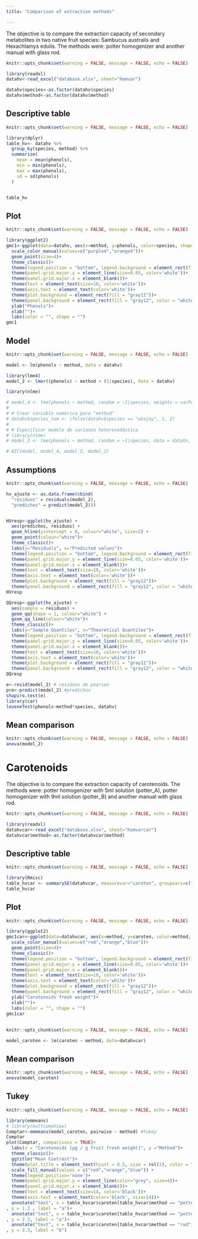 ```yaml
---
title: "Comparison of extraction methods"

---
```


The objective is to compare the extraction capacity of secondary metabolites in two native fruit species: Sambucus australis and Hexachlamys edulis. The methods were: potter homogenizer and another manual with glass rod.

```r
knitr::opts_chunk$set(warning = FALSE, message = FALSE, echo = FALSE)

library(readxl)
datahv<-read_excel("database.xlsx", sheet="homvar")

datahv$species<-as.factor(datahv$species)
datahv$method<-as.factor(datahv$method)

```

## Descriptive table
```r
knitr::opts_chunk$set(warning = FALSE, message = FALSE, echo = FALSE)

library(dplyr)
table_hv<- datahv %>%
  group_by(species, method) %>%
  summarise(
    mean = mean(phenols),
    min = min(phenols),
    max = max(phenols),
    sd = sd(phenols)
  )


table_hv

```

## Plot
```r
knitr::opts_chunk$set(warning = FALSE, message = FALSE, echo = FALSE)

library(ggplot2)
gmc1<-ggplot(data=datahv, aes(x=method, y=phenols, color=species, shape=method))+
  scale_color_manual(values=c("purple4","orange4"))+
  geom_point(size=4)+
  theme_classic()+
  theme(legend.position = "bottom", legend.background = element_rect(fill = "gray12"))+
  theme(panel.grid.major.y = element_line(size=0.05, color='white'))+
  theme(panel.grid.major.x = element_blank())+
  theme(text = element_text(size=10, color='white'))+
  theme(axis.text = element_text(color='white'))+
  theme(plot.background = element_rect(fill = "gray12"))+
  theme(panel.background = element_rect(fill = "gray12", color = "white"))+
  ylab("Phenols")+
  xlab("")+
  labs(color = "", shape = "")
gmc1

```

## Model
```r
knitr::opts_chunk$set(warning = FALSE, message = FALSE, echo = FALSE)

model <- lm(phenols ~ method, data = datahv)

library(lme4)
model_2 <- lmer((phenols) ~ method + (1|species), data = datahv)

library(nlme)

# model_4 <- lme(phenols ~ method, random = ~1|species, weights = varPower(), data = datahv)
# 
# # Crear variable numérica para "method"
# datahv$species_num <- ifelse(datahv$species == "ubajay", 1, 2)
# 
# # Especificar modelo de varianza heterocedástica
# library(nlme)
# model_2 <- lme(phenols ~ method, random = ~1|species, data = datahv, weights = varPower(form = ~ abs(species_num - mean(species_num))))

# AIC(model, model_4, model_5, model_2)

```


## Assumptions
```r
knitr::opts_chunk$set(warning = FALSE, message = FALSE, echo = FALSE)

hv_ajuste <- as.data.frame(cbind(
  "residuos" = residuals(model_2),
  "predichos" = predict(model_2)))


HVresp<-ggplot(hv_ajuste) +
  aes(predichos, residuos) +
  geom_hline(yintercept = 0, colour="white", size=2) +
  geom_point(colour="white")+
  theme_classic()+
  labs(y="Residuals", x="Predicted values")+
  theme(legend.position = "bottom", legend.background = element_rect(fill = "gray12"))+
  theme(panel.grid.major.y = element_line(size=0.05, color='white'))+
  theme(panel.grid.major.x = element_blank())+
  theme(text = element_text(size=10, color='white'))+
  theme(axis.text = element_text(color='white'))+
  theme(plot.background = element_rect(fill = "gray12"))+
  theme(panel.background = element_rect(fill = "gray12", color = "white"))
HVresp

QQresp<-ggplot(hv_ajuste) +
  aes(sample = residuos) +
  geom_qq(shape = 1, colour="white") +
  geom_qq_line(colour="white")+
  theme_classic()+
  labs(y="Sample Quantiles", x="Theoretical Quantiles")+
  theme(legend.position = "bottom", legend.background = element_rect(fill = "gray12"))+
  theme(panel.grid.major.y = element_line(size=0.05, color='white'))+
  theme(panel.grid.major.x = element_blank())+
  theme(text = element_text(size=10, color='white'))+
  theme(axis.text = element_text(color='white'))+
  theme(plot.background = element_rect(fill = "gray12"))+
  theme(panel.background = element_rect(fill = "gray12", color = "white"))
QQresp

e<-resid(model_2) # residuos de pearson
pre<-predict(model_2) #predichos
shapiro.test(e)
library(car)
leveneTest(phenols~method*species, datahv)

```

## Mean comparison
```r
knitr::opts_chunk$set(warning = FALSE, message = FALSE, echo = FALSE)
anova(model_2)
```

# Carotenoids
The objective is to compare the extraction capacity of carotenoids. The methods were: potter homogenizer with 5ml solution (potter_A), potter homogenizer with 9ml solution (potter_B) and another manual with glass rod.

```r
knitr::opts_chunk$set(warning = FALSE, message = FALSE, echo = FALSE)

library(readxl)
datahvcar<-read_excel("database.xlsx", sheet="homvarcar")
datahvcar$method<-as.factor(datahvcar$method)

```

## Descriptive table
```r
knitr::opts_chunk$set(warning = FALSE, message = FALSE, echo = FALSE)

library(Rmisc)
table_hvcar <- summarySE(datahvcar, measurevar="caroten", groupvars=c("method"))
table_hvcar

```

## Plot
```r
knitr::opts_chunk$set(warning = FALSE, message = FALSE, echo = FALSE)

library(ggplot2)
gmc1car<-ggplot(data=datahvcar, aes(x=method, y=caroten, color=method, shape=method))+
  scale_color_manual(values=c("red","orange","blue"))+
  geom_point(size=4)+
  theme_classic()+
  theme(legend.position = "bottom", legend.background = element_rect(fill = "gray12"))+
  theme(panel.grid.major.y = element_line(size=0.05, color='white'))+
  theme(panel.grid.major.x = element_blank())+
  theme(text = element_text(size=10, color='white'))+
  theme(axis.text = element_text(color='white'))+
  theme(plot.background = element_rect(fill = "gray12"))+
  theme(panel.background = element_rect(fill = "gray12", color = "white"))+
  ylab("Carotenoids fresh weight")+
  xlab("")+
  labs(color = "", shape = "")
gmc1car

```

## 
```r
knitr::opts_chunk$set(warning = FALSE, message = FALSE, echo = FALSE)

model_caroten <- lm(caroten ~ method, data=datahvcar)

```

## Mean comparison
```r
knitr::opts_chunk$set(warning = FALSE, message = FALSE, echo = FALSE)
anova(model_caroten)
```

## Tukey
```r
knitr::opts_chunk$set(warning = FALSE, message = FALSE, echo = FALSE)

library(emmeans)
# library(multcompView)
Comptar<-emmeans(model_caroten, pairwise ~ method) #Tukey  
Comptar
plot(Comptar, comparisons = TRUE)+
  labs(x = "Carotenoids [µg / g fruit fresh weight]", y ="Method")+
  theme_classic()+
  ggtitle("Mean Contrast")+
  theme(plot.title = element_text(hjust = 0.5, size = rel(1), color = "black"))+
  scale_fill_manual(values = c("red","orange","blue")) +
  theme(legend.position='none')+
  theme(panel.grid.major.y = element_line(color="grey", size=4))+
  theme(panel.grid.major.x = element_blank())+
  theme(text = element_text(size=14, color='black'))+
  theme(axis.text = element_text(color='black', size=14))+
  annotate("text", x = table_hvcar$caroten[table_hvcar$method == "potter_A"]
, y = 1.3 , label = "a")+
  annotate("text", x = table_hvcar$caroten[table_hvcar$method == "potter_B"]
, y = 2.3, label = "a")+
  annotate("text", x = table_hvcar$caroten[table_hvcar$method == "rod"]
, y = 3.3, label = "b")

```


